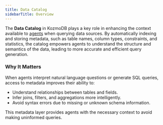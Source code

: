 ```yaml
---
title: Data Catalog
sidebarTitle: Overview
---
```


The **Data Catalog** in KozmoDB plays a key role in enhancing the context available to [agents](/kozmodb_sql/agents/agent) when querying data sources. By automatically indexing and storing metadata, such as table names, column types, constraints, and statistics, the catalog empowers agents to understand the structure and semantics of the data, leading to more accurate and efficient query generation.

### Why It Matters

When agents interpret natural language questions or generate SQL queries, access to metadata improves their ability to:

- Understand relationships between tables and fields.
- Infer joins, filters, and aggregations more intelligently.
- Avoid syntax errors due to missing or unknown schema information.

This metadata layer provides agents with the necessary context to avoid making uninformed queries.
